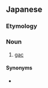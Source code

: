 ==Japanese==
{{DEFAULTSORT:なんばんからすうり}}
{{ja-kanjitab|なん|ばん|からす|うり}}
{{wikipedia|lang=ja|ナンバンカラスウリ}}

===Etymology===
{{compound|ja|南蛮|烏瓜|tr1=Nanban|t1={{w|Nanman}}|tr2=karasuuri|t2=[[Japanese]] [[snake gourd]]}}

===Noun===
{{ja-noun|^なんばん からす.うり|^ナンバン カラス.ウリ}}

# [[gac]]

====Synonyms====
* {{ja-r|木%鼈%子|モク%ベツ%シ}}

{{topics|ja|Gourd family plants|Fruits}}